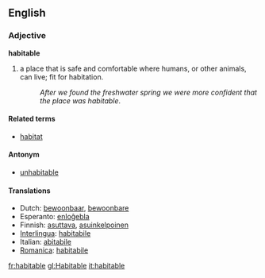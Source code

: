 ==English==
=== Adjective ===
'''habitable'''

#a place that is safe and comfortable where humans, or other animals, can live; fit for habitation.
#:''After we found the freshwater spring we were more confident that the place was habitable''.

==== Related terms ====
*[[habitat]]

==== Antonym ====
*[[unhabitable]]

==== Translations ====
*Dutch: [[bewoonbaar]], [[bewoonbare]]
*Esperanto: [[enloĝebla]]
*Finnish: [[asuttava]], [[asuinkelpoinen]]
*[[Interlingua]]: [[habitabile]]
*Italian: [[abitabile]]
*[[Romanica]]: [[habitabile]]

[[fr:habitable]]
[[gl:Habitable]]
[[it:habitable]]
